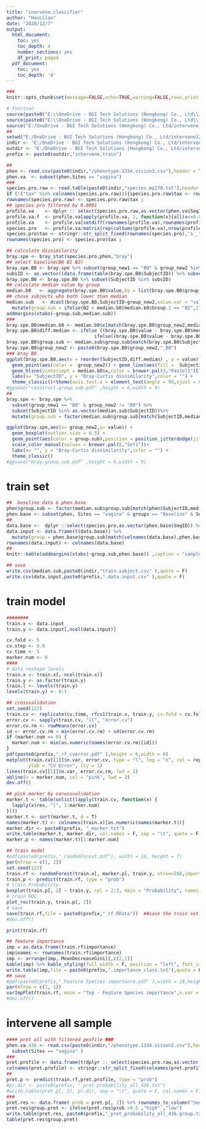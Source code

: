 ---
title: "inervene.classifier"
author: "HaoLilan"
date: "2020/12/7"
output:
  html_document:
    toc: yes
    toc_depth: 4
    number_sections: yes
    df_print: paged
  pdf_document:
    toc: yes
    toc_depth: '4'
---

```{r setup, include=FALSE}
###
knitr::opts_chunk$set(message=FALSE,echo=TRUE,warning=FALSE,rows.print =8)

# function
source(paste0("E:\\OneDrive - BGI Tech Solutions (Hongkong) Co., Ltd\\intervene1211\\new.project\\RF\\", "rfcv1.R"))
source(paste0("E:\\OneDrive - BGI Tech Solutions (Hongkong) Co., Ltd\\intervene1211\\new.project\\RF\\", "ROC.R"))
source("E:/OneDrive - BGI Tech Solutions (Hongkong) Co., Ltd/intervene1211/common/GithubProbioticIntervention/Rscripts/SUMMARY_GITHUB_function.R")
##
setwd("E:/OneDrive - BGI Tech Solutions (Hongkong) Co., Ltd/intervene1211/common/GithubProbioticIntervention/")
indir <- "E:/OneDrive - BGI Tech Solutions (Hongkong) Co., Ltd/intervene1211/common/GithubProbioticIntervention/metadata/"
outdir <- "E:/OneDrive - BGI Tech Solutions (Hongkong) Co., Ltd/intervene1211/common/GithubProbioticIntervention/result/classifier/"
prefix <- paste0(outdir,"intervene.train") 
```

```{r input data for model, include=FALSE}
## 
phen <- read.csv(paste0(indir,"/phenotype.1334.vision2.csv"),header = T)%>% subset(!is.na(group_new) )
phen.va  <- subset(phen,Sites == "vagina")
###
species.pro.raw <- read.table(paste0(indir,"species.mp270.txt"),header = T)  
if (!("tax" %in% colnames(species.pro.raw))){species.pro.raw$tax <- rownames(species.pro.raw)}
rownames(species.pro.raw) <- species.pro.raw$tax ;
## species.pro filtered by 0.0001
profile.va    <- dplyr :: select(species.pro.raw,as.vector(phen.va$SeqID)) /100
profile.va.f  <- profile.va[apply(profile.va, 1, function(x){all(x<=0.0001)}),]
profile.va    <- profile.va[setdiff(rownames(profile.va),rownames(profile.va.f)),]
species.pro   <- profile.va/matrix(rep(colSums(profile.va),nrow(profile.va)),nrow(profile.va),byrow = T)
species.pro$tax <- stringr::str_split_fixed(rownames(species.pro),"s__",2)[,2]
rownames(species.pro) <- species.pro$tax ;
```

```{r bray}
## calculate dissimilarity
bray.spe <- bray_stat(species.pro,phen,"bray")
## select baseline(B0 B1 B2)
bray.spe.B0 <- bray.spe %>% subset(group_new1 == "B0" & group_new2 %in% c("B1","B2"))
subsID <- as.vector((data.frame(table(bray.spe.B0$SubjectID)) %>% subset(Freq==2))$Var1)  ## SUBJECT WITHIN TWO POINTS
bray.spe.B0 <- bray.spe.B0 %>% subset(SubjectID %in% subsID)
## calculate median value by group
median.b0   <- aggregate(bray.spe.B0$value,by = list(bray.spe.B0$group_new2),median) 
## chose subjects who both lower than median
median.sub   <- dcast(bray.spe.B0,SubjectID~group_new2,value.var = "value") %>% 
  mutate(group.sub = ifelse(B2 < median.b0[median.b0$Group.1 == "B2",2] & B1< median.b0[median.b0$Group.1 == "B1",2],"low","high")) ### both lower the median
addmargins(xtabs(~group.sub,median.sub))
###
bray.spe.B0$median.b0 <- median.b0$x[match(bray.spe.B0$group_new2,median.b0$Group.1)]
bray.spe.B0$diff.median <- ifelse ((bray.spe.B0$value - bray.spe.B0$median.b0)>0,1,
                                ifelse((bray.spe.B0$value - bray.spe.B0$median.b0)<0,-1,0))
bray.spe.B0$group.sub <- median.sub$group.sub[match(bray.spe.B0$SubjectID,median.sub$SubjectID)]
bray.spe.B0$group_new2 <- paste0(bray.spe.B0$group_new2,"_B0")
### bray B0 
ggplot(bray.spe.B0,aes(x = reorder(SubjectID,diff.median) , y = value)) + 
  geom_point(aes(color =  group_new2)) + geom_line(aes(fill =  SubjectID))+
  geom_hline(yintercept = median.b0$x,color = brewer.pal(3,"Pastel1")[1:2])+
  labs(x= "SubjectID", y = "Bray-Curtis dissimilarity",color = "") +
  theme_classic()+theme(axis.text.x = element_text(angle = 90,vjust = 0.5))
#ggsave("construct.group.sub.pdf" ,height = 6,width = 9)
## 
bray.spe <- bray.spe %>%
  subset(group_new1 == "B0" & group_new2 != "B0") %>% 
  subset(SubjectID %in% as.vector(median.sub$SubjectID))%>%
  mutate(group.sub = factor(median.sub$group.sub[match(SubjectID,median.sub$SubjectID)],levels = c( "high","low" )))

ggplot(bray.spe,aes(x= group_new2,y= value)) + 
  geom_boxplot(outlier.size = 0.5) + 
  geom_point(aes(color = group.sub),position = position_jitterdodge(jitter.width = 0.5),alpha = 0.5,size = 0.5)+
  scale_color_manual(values = brewer.pal(8,"Set1"))+
  labs(x= "", y = "Bray-Curtis dissimilarity",color = "") +
  theme_classic()
#ggsave("bray.group.sub.pdf" ,height = 6,width = 9)
```

# train set  

```{r train set}
##  baseline data & phen.base  
phen$group.sub <- factor(median.sub$group.sub[match(phen$SubjectID,median.sub$SubjectID)],levels = c( "low" ,"high"))
phen.base <- subset(phen, Sites == "vagina" & groups == "Baseline" & SubjectID %in% subsID)
##
data.base <-  dplyr ::select(species.pro,as.vector(phen.base$SeqID)) %>% .[rowSums(.)!=0 ,]
data.input <- data.frame(t(data.base)) %>% 
  mutate(group = phen.base$group.sub[match(colnames(data.base),phen.base$SeqID)])
rownames(data.input) <- colnames(data.base)
##
knitr::kable(addmargins(xtabs(~group.sub,phen.base)) ,caption = "samples for model") 

## save  
write.csv(median.sub,paste0(indir,"train.subject.csv" ),quote = F)
write.csv(data.input,paste0(prefix,".data.input.csv" ),quote = F)
```

# train model

```{r rf , echo=FALSE,fig.width=6,fig.height=6}
########
train.x <- data.input   
train.y <- data.input[,ncol(data.input)] 

cv.fold <- 5    
cv.step <- 0.9  
cv.time <- 5    
marker.num <- 0 
####
# data reshape levels
train.x <- train.x[,-ncol(train.x)]
train.y <- as.factor(train.y)
train.l <- levels(train.y)
levels(train.y) <- 0:1

## crossvalidation 
set.seed(123)
train.cv <- replicate(cv.time, rfcv1(train.x, train.y, cv.fold = cv.fold, step = cv.step), simplify = F)
error.cv <- sapply(train.cv, "[[", "error.cv")
error.cv.rm <- rowMeans(error.cv)
id <- error.cv.rm < min(error.cv.rm) + sd(error.cv.rm)
if (marker.num == 0) {
  marker.num <- min(as.numeric(names(error.cv.rm)[id]))
}
pdf(paste0(prefix,".rf_cverror.pdf" ),height = 6,width = 6)
matplot(train.cv[[1]]$n.var, error.cv, type = "l", log = "x", col = rep(1, cv.time), main = paste("select", marker.num, "Vars"), xlab = "Number of vars", 
        ylab = "CV Error", lty = 1)
lines(train.cv[[1]]$n.var, error.cv.rm, lwd = 2)
abline(v = marker.num, col = "pink", lwd = 2)
dev.off()

## pick marker by corossvalidation
marker.t <- table(unlist(lapply(train.cv, function(x) {
  lapply(x$res, "[", 1:marker.num)
})))
marker.t <- sort(marker.t, d = T)
names(marker.t) <- colnames(train.x)[as.numeric(names(marker.t))]
marker.dir <- paste0(prefix, "_marker.txt")
write.table(marker.t, marker.dir, col.names = F, sep = "\t", quote = F)
marker.p <- names(marker.t)[1:marker.num]

## train model
#pdf(paste0(prefix,"_randomForest.pdf"), width = 16, height = 7)
par(mfrow = c(1, 2))
set.seed(123)
train.rf <- randomForest(train.x[, marker.p], train.y, ntree=500,important=TRUE,proximity=TRUE)
train.p <- predict(train.rf, type = "prob")
# train Probability
boxplot(train.p[, 2] ~ train.y, col = 2:3, main = "Probability", names = train.l)
# train ROC
plot_roc(train.y, train.p[, 2])
# save
save(train.rf,file = paste0(prefix,"_rf.RData"))  ##save the train set
#dev.off()

print(train.rf)
```

```{r train.model.importance ,fig.width=6,fig.height=9}
## feature importance
imp = as.data.frame(train.rf$importance)
imp$names <- rownames(train.rf$importance)
imp <- arrange(imp,-MeanDecreaseGini)[,c(2,1)] 
kable(imp) %>% kable_styling(full_width = F, position = "left", font_size = 16)
write.table(imp,file = paste0(prefix,".importance_class.txt"),quote = F,sep = '\t', row.names = F, col.names = T)
## save
#pdf(paste0(prefix,".Feature Species importance.pdf" ),width = 18,height = 9)
par(mfrow = c(1, 1))
varImpPlot(train.rf, main = "Top - Feature Species importance",n.var = marker.num, bg = par("bg"),color = par("fg"), gcolor = par("fg"), lcolor = "gray" )
#dev.off()
```


# intervene all sample
```{r predict}
#### pret all with filtered peofile ###
phen.va.436 <- read.csv(paste0(indir,"/phenotype.1334.vision2.csv"),header = T)%>% 
  subset(Sites == "vagina" )
###
pret.profile <- data.frame(t(dplyr :: select(species.pro.raw,as.vector(phen.va.436$SeqID))/100) ) %>% .[,colSums(.)!=0]
colnames(pret.profile) <- stringr::str_split_fixed(colnames(pret.profile),"s__",2)[,2]
##
pret.p <- predict(train.rf,pret.profile, type = "prob")
#pr.dir <- paste0(prefix, "_pret_probability_all_436.txt")
#write.table(pret.p[, 2], pr.dir, sep = "\t", quote = F, col.names = F)
###
pret.res <- data.frame( prob = pret.p[, 2]) %>% rownames_to_column("SeqID")
pret.res$group.pret <- ifelse(pret.res$prob >0.5 ,"high" ,"low")
write.table(pret.res, paste0(prefix,"_pret_probability_all_436.group.txt"), sep = "\t", quote = F, col.names = T,row.names = F)
table(pret.res$group.pret)
```

